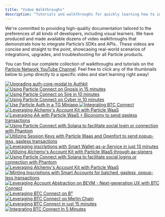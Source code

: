```yaml
---
title: "Video Walkthroughs"
description: "Tutorials and walkthroughs for quickly learning how to integrate Particle's SDKs into your applications."
---
```


We're committed to providing high-quality documentation tailored to the preferences of all kinds of developers, including visual learners. We have produced and made available dozens of video walkthroughs that demonstrate how to integrate Particle’s SDKs and APIs.. These videos are concise and straight to the point, showcasing real-world scenarios of integrations, upgrades, and troubleshooting for all Particle products.

You can find our complete collection of walkthroughs and tutorials on the [Particle Network YouTube Channel](https://www.youtube.com/@ParticleNtwrk/). Feel free to click any of the thumbnails below to jump directly to a specific video and start learning right away!

<div class="grid-container">
<a href="https://x.com/ParticleBuild/status/1835864177577230719" target="_blank">
    <img noZoom src="https://i.imgur.com/7EfLppC.png" alt="Upgrading auth-core-modal to Authkit"/>
  </a>
    <a href="https://x.com/ParticleBuild/status/1835123334432096596" target="_blank">
    <img noZoom src="https://i.imgur.com/lffmRH7.png" alt="Using Particle Connect on Gnosis in 15 minutes"/>
  </a>
      <a href="https://x.com/ParticleBuild/status/1832167136430903515" target="_blank">
    <img noZoom src="https://i.imgur.com/VHtZdrH.png" alt="Using Particle Connect on 5ire in 10 minutes"/>
  </a>
  <a href="https://x.com/ParticleBuild/status/1831823906300416091" target="_blank">
    <img noZoom src="https://i.imgur.com/W99T77W.png" alt="Using Particle Connect on Cyber in 10 minutes"/>
  </a>
    <a href="https://x.com/ParticleBuild/status/1829259111441305896" target="_blank">
    <img noZoom src="https://i.imgur.com/CKyv0ja.png" alt="Use Particle Auth in a TG Miniapp"/>
  </a>
    <a href="https://x.com/ParticleBuild/status/1824229245792522621" target="_blank">
    <img noZoom src="https://i.imgur.com/kiA1JcF.png" alt="Integrating BTC Connect"/>
  </a>
  <a href="https://twitter.com/TABASCOweb3/status/1715034613184147721" target="_blank">
    <img noZoom src="https://i.imgur.com/5pwg8vI.jpg" alt="Leveraging Alchemy's Account Kit with Particle WaaS"/>
  </a>
  <a href="https://twitter.com/ParticleNtwrk/status/1712423989296214252" target="_blank">
    <img noZoom src="https://i.imgur.com/dlHEeQO.png" alt="Leveraging AA with Particle WaaS + Biconomy to send gasless transactions" />
  </a>
  <a href="https://twitter.com/TABASCOweb3/status/1715667302278918578" target="_blank">
    <img noZoom src="https://i.imgur.com/DcGjPTd.png" alt="Using Particle Connect with Solana to facilitate social login or connection with Phantom"/>
  </a>
  <a href="https://twitter.com/TABASCOweb3/status/1713146824511684855" target="_blank">
    <img noZoom src="https://i.imgur.com/WcNFEfH.png" alt="Utilizing Session Keys with Particle Waas and Openfort to send popup-less, gasless transactions"/>
  </a>
  <a href="https://x.com/TABASCOweb3/status/1738169314044182818" target="_blank">
    <img noZoom src="https://i.imgur.com/fR0jYAN.png" alt="Leveraging  inscriptions with Smart Wallet-as-a-Service in just 13 minutes"/>
  </a>
  <a href="https://twitter.com/TABASCOweb3/status/1735594992805068942" target="_blank">
    <img noZoom src="https://i.imgur.com/i2eR8x4.png" alt="Utilizing Alchemy's Account Kit with Particle WaaS through aa-signers"/>
  </a>
  <a href="https://x.com/TABASCOweb3/status/1712401528039092640" target="_blank">
    <img noZoom src="https://i.imgur.com/CwreWOF.png" alt="Using Particle Connect with Solana to facilitate social logins or connection with Phantom" />
  </a>
  <a href="https://x.com/TABASCOweb3/status/1715034613184147721" target="_blank">
    <img noZoom src="https://i.imgur.com/pOj0lof.png" alt="Leveraging Alchemy's Account Kit with Particle WaaS"/>
  </a>
  <a href="https://x.com/TABASCOweb3/status/1747148253366272259" target="_blank">
    <img noZoom src="https://i.imgur.com/JCndyxa.png" alt="Minting Inscriptions with Smart Accounts for batched, gasless, popup-less transactions"/>
  </a>
  <a href="https://x.com/TABASCOweb3/status/1753742995805859922" target="_blank">
    <img noZoom src="https://i.imgur.com/7d2ZKJf.jpeg" alt="Leveraging  Account Abstraction on BEVM - Next-generation UX with BTC Connect"/>
  </a>
  <a href="https://x.com/TABASCOweb3/status/1755761894130864396" target="_blank">
    <img noZoom src="https://i.imgur.com/NBxuLo9.png" alt="Leveraging  BTC Connect on B²"/>
  </a>
  <a href="https://x.com/TABASCOweb3/status/1764895133944709523" target="_blank">
    <img noZoom src="https://i.imgur.com/Hcqi7Fm.png" alt="Leveraging  BTC Connect on Merlin Chain"/>
  </a>
  <a href="https://x.com/TABASCOweb3/status/1750072016076464467" target="_blank">
    <img noZoom src="https://i.imgur.com/kPzFLRb.png" alt="Leveraging  BTC Connect in just 15 minutes"/>
  </a>
  <a href="https://x.com/TABASCOweb3/status/1782609523812778289" target="_blank">
    <img noZoom src="https://i.imgur.com/fBSHHC6.jpeg" alt="Integrating BTC Connect In 5 Minutes"/>
  </a>
    
</div>